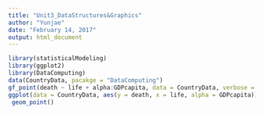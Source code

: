 ---
title: "Unit3_DataStructures&Graphics"
author: "Yunjae"
date: "February 14, 2017"
output: html_document
---

```{r}
library(statisticalModeling)
library(ggplot2)
library(DataComputing)
data(CountryData, pacakge = "DataComputing")
gf_point(death ~ life + alpha:GDPcapita, data = CountryData, verbose = TRUE)
ggplot(data = CountryData, aes(y = death, x = life, alpha = GDPcapita)) +
 geom_point()
```


